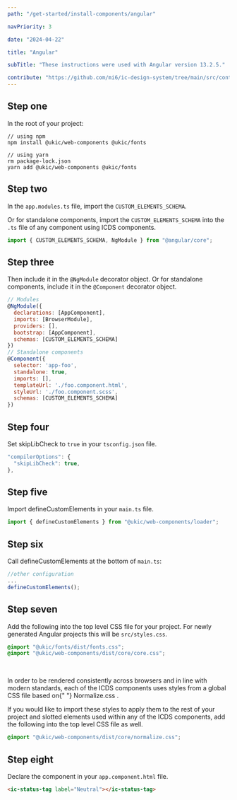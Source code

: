 ```yaml
---
path: "/get-started/install-components/angular"

navPriority: 3

date: "2024-04-22"

title: "Angular"

subTitle: "These instructions were used with Angular version 13.2.5."

contribute: "https://github.com/mi6/ic-design-system/tree/main/src/content/structured/get-started/angular.mdx"
---
```


## Step one

In the root of your project:

```shell
// using npm
npm install @ukic/web-components @ukic/fonts

// using yarn
rm package-lock.json
yarn add @ukic/web-components @ukic/fonts
```

## Step two

In the `app.modules.ts` file, import the `CUSTOM_ELEMENTS_SCHEMA`.

Or for standalone components, import the `CUSTOM_ELEMENTS_SCHEMA` into the `.ts` file of any component using ICDS components.

```jsx
import { CUSTOM_ELEMENTS_SCHEMA, NgModule } from "@angular/core";
```

## Step three

Then include it in the `@NgModule` decorator object. Or for standalone components, include it in the `@Component` decorator object.

```jsx
// Modules
@NgModule({
  declarations: [AppComponent],
  imports: [BrowserModule],
  providers: [],
  bootstrap: [AppComponent],
  schemas: [CUSTOM_ELEMENTS_SCHEMA]
})
// Standalone components
@Component({
  selector: 'app-foo',
  standalone: true,
  imports: [],
  templateUrl: './foo.component.html',
  styleUrl: './foo.component.scss',
  schemas: [CUSTOM_ELEMENTS_SCHEMA]
})
```

## Step four

Set skipLibCheck to `true` in your `tsconfig.json` file.

```jsx
"compilerOptions": {
  "skipLibCheck": true,
},
```

## Step five

Import defineCustomElements in your `main.ts` file.

```jsx
import { defineCustomElements } from "@ukic/web-components/loader";
```

## Step six

Call defineCustomElements at the bottom of `main.ts`:

```jsx
//other configuration
...
defineCustomElements();
```

## Step seven

Add the following into the top level CSS file for your project. For newly generated Angular projects this will be `src/styles.css`.

```css
@import "@ukic/fonts/dist/fonts.css";
@import "@ukic/web-components/dist/core/core.css";
```

<br />

<p>
  In order to be rendered consistently across browsers and in line with modern
  standards, each of the ICDS components uses styles from a global CSS file
  based on{" "}
  <ic-link
    target="_blank"
    href="https://necolas.github.io/normalize.css/"
    rel="noreferer noopener nofollow"
  >
    Normalize.css
  </ic-link>
  .
</p>

If you would like to import these styles to apply them to the rest of your project and slotted elements used within any of the ICDS components, add the following into the top level CSS file as well.

```css
@import "@ukic/web-components/dist/core/normalize.css";
```

## Step eight

Declare the component in your `app.component.html` file.

```html
<ic-status-tag label="Neutral"></ic-status-tag>
```

